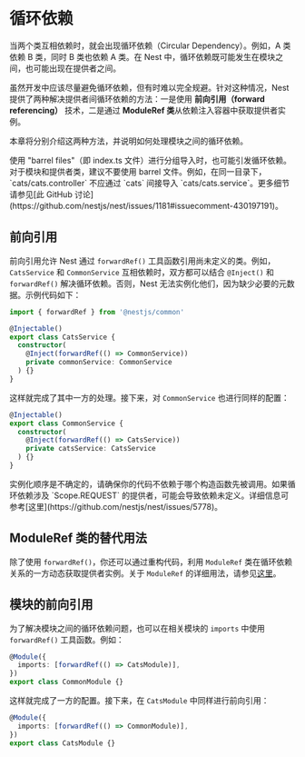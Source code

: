 # 循环依赖

当两个类互相依赖时，就会出现循环依赖（Circular Dependency）。例如，A 类依赖 B 类，同时 B 类也依赖 A 类。在 Nest 中，循环依赖既可能发生在模块之间，也可能出现在提供者之间。

虽然开发中应该尽量避免循环依赖，但有时难以完全规避。针对这种情况，Nest 提供了两种解决提供者间循环依赖的方法：一是使用 **前向引用（forward referencing）** 技术，二是通过 **ModuleRef 类**从依赖注入容器中获取提供者实例。

本章将分别介绍这两种方法，并说明如何处理模块之间的循环依赖。

<CalloutInfo type="warning">
  使用 "barrel files"（即 index.ts
  文件）进行分组导入时，也可能引发循环依赖。对于模块和提供者类，建议不要使用 barrel
  文件。例如，在同一目录下，`cats/cats.controller` 不应通过 `cats` 间接导入
  `cats/cats.service`。更多细节请参见[此 GitHub
  讨论](https://github.com/nestjs/nest/issues/1181#issuecomment-430197191)。
</CalloutInfo>

## 前向引用

前向引用允许 Nest 通过 `forwardRef()` 工具函数引用尚未定义的类。例如，`CatsService` 和 `CommonService` 互相依赖时，双方都可以结合 `@Inject()` 和 `forwardRef()` 解决循环依赖。否则，Nest 无法实例化他们，因为缺少必要的元数据。示例代码如下：

```ts filename='cats.service.ts'
import { forwardRef } from '@nestjs/common'

@Injectable()
export class CatsService {
  constructor(
    @Inject(forwardRef(() => CommonService))
    private commonService: CommonService
  ) {}
}
```

这样就完成了其中一方的处理。接下来，对 `CommonService` 也进行同样的配置：

```ts filename='common.service.ts'
@Injectable()
export class CommonService {
  constructor(
    @Inject(forwardRef(() => CatsService))
    private catsService: CatsService
  ) {}
}
```

<CalloutInfo type="warning">
  实例化顺序是不确定的，请确保你的代码不依赖于哪个构造函数先被调用。如果循环依赖涉及 `Scope.REQUEST`
  的提供者，可能会导致依赖未定义。详细信息可参考[这里](https://github.com/nestjs/nest/issues/5778)。
</CalloutInfo>

## ModuleRef 类的替代用法

除了使用 `forwardRef()`，你还可以通过重构代码，利用 `ModuleRef` 类在循环依赖关系的一方动态获取提供者实例。关于 `ModuleRef` 的详细用法，请参见[这里](/fundamentals/module-ref)。

## 模块的前向引用

为了解决模块之间的循环依赖问题，也可以在相关模块的 `imports` 中使用 `forwardRef()` 工具函数。例如：

```ts filename='common.module.ts'
@Module({
  imports: [forwardRef(() => CatsModule)],
})
export class CommonModule {}
```

这样就完成了一方的配置。接下来，在 `CatsModule` 中同样进行前向引用：

```ts filename='cats.module.ts'
@Module({
  imports: [forwardRef(() => CommonModule)],
})
export class CatsModule {}
```
